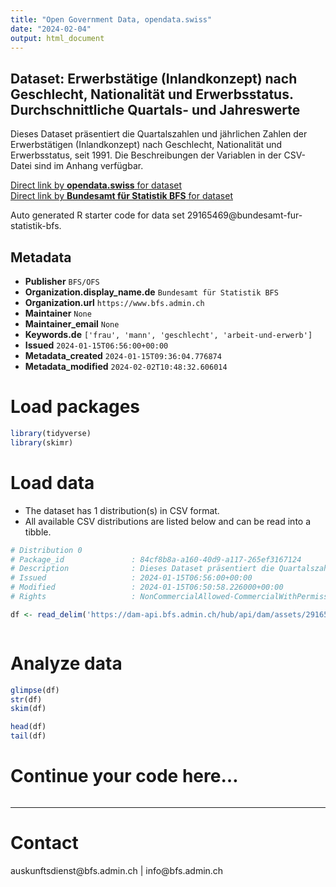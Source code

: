 ```yaml
---
title: "Open Government Data, opendata.swiss"
date: "2024-02-04"
output: html_document
---
```


## Dataset: Erwerbstätige (Inlandkonzept) nach Geschlecht, Nationalität und Erwerbsstatus. Durchschnittliche Quartals- und Jahreswerte

Dieses Dataset präsentiert die Quartalszahlen und jährlichen Zahlen der Erwerbstätigen (Inlandkonzept) nach Geschlecht, Nationalität und Erwerbsstatus, seit 1991. Die Beschreibungen der Variablen in der CSV-Datei sind im Anhang verfügbar.

[Direct link by **opendata.swiss** for dataset](https://opendata.swiss/de/dataset/erwerbstatige-inlandkonzept-nach-geschlecht-nationalitat-und-erwerbsstatus-durchschnittliche-qu14)<br>
[Direct link by **Bundesamt für Statistik BFS** for dataset](https://www.bfs.admin.ch/asset/de/ts-x-03.02.01.04)

Auto generated R starter code for data set 29165469@bundesamt-fur-statistik-bfs.

## Metadata

- **Publisher** `BFS/OFS`
- **Organization.display_name.de** `Bundesamt für Statistik BFS`
- **Organization.url** `https://www.bfs.admin.ch`
- **Maintainer** `None`
- **Maintainer_email** `None`
- **Keywords.de** `['frau', 'mann', 'geschlecht', 'arbeit-und-erwerb']`
- **Issued** `2024-01-15T06:56:00+00:00`
- **Metadata_created** `2024-01-15T09:36:04.776874`
- **Metadata_modified** `2024-02-02T10:48:32.606014`


# Load packages

```r

library(tidyverse)
library(skimr)

```

# Load data

-   The dataset has 1 distribution(s) in CSV format.
-   All available CSV distributions are listed below and can be read into a tibble.

```r

# Distribution 0
# Package_id               : 84cf8b8a-a160-40d9-a117-265ef3167124
# Description              : Dieses Dataset präsentiert die Quartalszahlen und jährlichen Zahlen der Erwerbstätigen (Inlandkonzept) nach Geschlecht, Nationalität und Erwerbsstatus, seit 1991. Die Beschreibungen der Variablen in der CSV-Datei sind im Anhang verfügbar.
# Issued                   : 2024-01-15T06:56:00+00:00
# Modified                 : 2024-01-15T06:50:58.226000+00:00
# Rights                   : NonCommercialAllowed-CommercialWithPermission-ReferenceRequired

df <- read_delim('https://dam-api.bfs.admin.ch/hub/api/dam/assets/29165486/master')



```

# Analyze data

```r

glimpse(df)
str(df)
skim(df)

head(df)
tail(df)

```

# Continue your code here...

```r

```

------------------------------------------------------------------------

# Contact

auskunftsdienst@bfs.admin.ch | info@bfs.admin.ch
